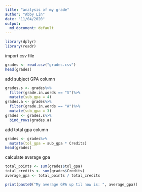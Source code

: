 ```yaml
---
title: "analysis of my grade"
author: "Abby Lin"
date: "11/04/2020"
output:
  md_document: default
---
```


```r
library(dplyr)
library(readr)
```

import csv file

```r
grades <- read.csv("grades.csv")
head(grades)
```

add subject GPA column
```r
grades.s <- grades%>%
  filter(grade.in.words == "S")%>%
  mutate(sub_gpa = 4)
grades.a <- grades%>%
  filter(grade.in.words == "A")%>%
  mutate(sub_gpa = 3)
grades <- grades.s%>%
  bind_rows(grades.a)
```

add total gpa column

```r
grades <- grades%>%
  mutate(tol_gpa = sub_gpa * Credits)
head(grades)
```
calculate average gpa

```r
total_points <- sum(grades$tol_gpa)
total_credits <- sum(grades$Credits)
average_gpa <- total_points / total_credits

print(paste0("My average GPA up til now is: ", average_gpa))
```